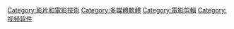 [[Category:影片和電影技術|Category:影片和電影技術]]
[[Category:多媒體軟體|Category:多媒體軟體]]
[[Category:電影剪輯|Category:電影剪輯]]
[[Category:视频软件|Category:视频软件]]